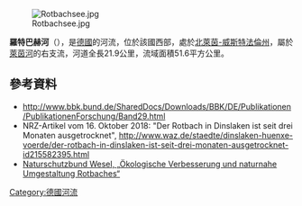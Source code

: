{{No footnotes|time=2020-08-13T05:03:08+00:00}}
{{Coord|51|34|20.73|N|6|41|13.38|E|display=title}}
[[Image:Rotbachsee.jpg|right]]

'''羅特巴赫河'''（{{lang-de|Rotbach}}），是[[德國|德國]]的河流，位於該國西部，處於[[北萊茵-威斯特法倫州|北萊茵-威斯特法倫州]]，屬於[[萊茵河|萊茵河]]的右支流，河道全長21.9公里，流域面積51.6平方公里。

==參考資料==
* http://www.bbk.bund.de/SharedDocs/Downloads/BBK/DE/Publikationen/PublikationenForschung/Band29.html {{Wayback|url=http://www.bbk.bund.de/SharedDocs/Downloads/BBK/DE/Publikationen/PublikationenForschung/Band29.html |date=20141026215027 }}
* NRZ-Artikel vom 16. Oktober 2018: "Der Rotbach in Dinslaken ist seit drei Monaten ausgetrocknet", http://www.waz.de/staedte/dinslaken-huenxe-voerde/der-rotbach-in-dinslaken-ist-seit-drei-monaten-ausgetrocknet-id215582395.html {{Wayback|url=http://www.waz.de/staedte/dinslaken-huenxe-voerde/der-rotbach-in-dinslaken-ist-seit-drei-monaten-ausgetrocknet-id215582395.html |date=20190404015644 }}
* [http://www.nabu-wesel.de/index.php?id=125 Naturschutzbund Wesel, „Ökologische Verbesserung und naturnahe Umgestaltung Rotbaches“] {{Wayback|url=http://www.nabu-wesel.de/index.php?id=125 |date=20071024165136 }}

{{Germany-geo-stub}}
[[Category:德國河流|Category:德國河流]]